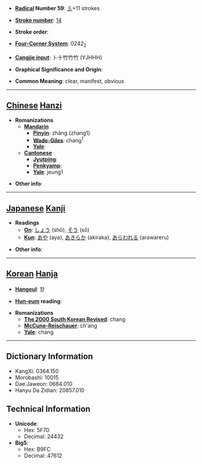 * '''[[Wiktionary:Chinese radical index| Radical]] Number 59''': [[Wiktionary:Chinese radical index 彡|彡]]+11 strokes

* '''[[Wiktionary:Chinese total strokes index|Stroke number]]''': [[Wiktionary:Chinese total strokes index 14|14]]

* '''Stroke order''': 

* '''[[Wiktionary:Chinese four corner index|Four-Corner System]]''': 0242<sub>2</sub>

* '''[[Wiktionary:Chinese Cangjie index|Cangjie input]]''': 卜十竹竹竹 (YJHHH)

* '''Graphical Significance and Origin''': 

* '''Common Meaning''': clear, manifest, obvious

----

== [[Chinese]] [[Hanzi]] ==

* '''Romanizations'''
** '''[[Mandarin]]'''
*** '''[[Pinyin]]''': zhāng (zhang1)
*** '''[[Wade-Giles]]''': chang<sup>1</sup>
*** '''[[Yale]]''': 
** '''[[Cantonese]]'''
*** '''[[Jyutping]]''':
*** '''[[Penkyamp]]''': 
*** '''[[Yale]]''': jeung1

* '''Other info''': 

----

== [[Japanese]] [[Kanji]] ==

* '''Readings'''
** '''[[On]]''': [[しょう]] (shō), [[そう]] (sō)
** '''[[Kun]]''': [[あや]] (aya), [[あきらか]] (akiraka), [[あらわれる]] (arawareru)

* '''Other info''':  

----

== [[Korean]] [[Hanja]] ==

* '''[[Hangeul]]''': 창

* '''[[Hun-eum]] reading''': 

* '''Romanizations'''
** '''[[The 2000 South Korean Revised Romanization|The 2000 South Korean Revised]]''': chang
** '''[[McCune-Reischauer]]''': ch'ang
** '''[[Yale]]''': chang

----

== Dictionary Information ==

* KangXi: 0364.150
* Morobashi: 10015
* Dae Jaweon: 0684.010
* Hanyu Da Zidian: 20857.010

== Technical Information ==

* '''Unicode''':
** Hex: 5F70
** Decimal: 24432
* '''Big5''':
** Hex: B9FC
** Decimal: 47612